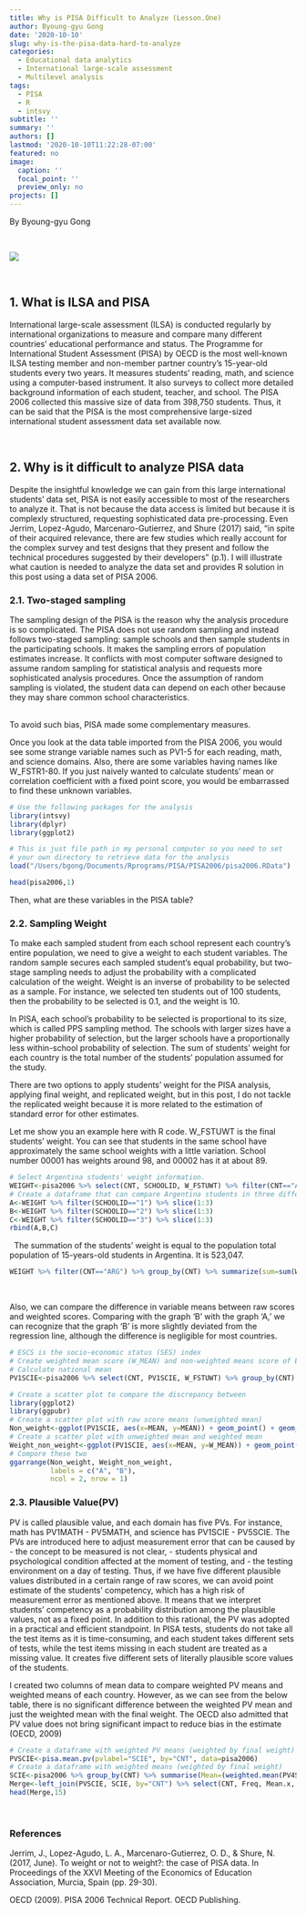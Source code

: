 ```yaml
---
title: Why is PISA Difficult to Analyze (Lesson.One)
author: Byoung-gyu Gong
date: '2020-10-10'
slug: why-is-the-pisa-data-hard-to-analyze
categories:
  - Educational data analytics
  - International large-scale assessment
  - Multilevel analysis
tags:
  - PISA
  - R
  - intsvy
subtitle: ''
summary: ''
authors: []
lastmod: '2020-10-10T11:22:28-07:00'
featured: no
image:
  caption: ''
  focal_point: ''
  preview_only: no
projects: []
---
```

By Byoung-gyu Gong

&nbsp;

![](/post/Why-PISA-is-difficult-to-analyze/featured.png)

&nbsp;

## **1. What is ILSA and PISA**

International large-scale assessment (ILSA) is conducted regularly by international organizations to measure and compare many different countries' educational performance and status. The Programme for International Student Assessment (PISA) by OECD is the most well-known ILSA testing member and non-member partner country's 15-year-old students every two years. It measures students' reading, math, and science using a computer-based instrument. It also surveys to collect more detailed background information of each student, teacher, and school. The PISA 2006 collected this massive size of data from 398,750 students. Thus, it can be said that the PISA is the most comprehensive large-sized international student assessment data set available now. 

&nbsp;

## **2. Why is it difficult to analyze PISA data**

Despite the insightful knowledge we can gain from this large international students' data set, PISA is not easily accessible to most of the researchers to analyze it. That is not because the data access is limited but because it is complexly structured, requesting sophisticated data pre-processing. Even Jerrim, Lopez-Agudo, Marcenaro-Gutierrez, and Shure (2017) said, "in spite of their acquired relevance, there are few studies which really account for the complex survey and test designs that they present and follow the technical procedures suggested by their developers" (p.1). I will illustrate what caution is needed to analyze the data set and provides R solution in this post using a data set of PISA 2006.&nbsp;

###   **2.1. Two-staged sampling**

The sampling design of the PISA is the reason why the analysis procedure is so complicated. The PISA does not use random sampling and instead follows two-staged sampling: sample schools and then sample students in the participating schools. It makes the sampling errors of population estimates increase. It conflicts with most computer software designed to assume random sampling for statistical analysis and requests more sophisticated analysis procedures. Once the assumption of random sampling is violated, the student data can depend on each other because they may share common school characteristics.  
&nbsp;

To avoid such bias, PISA made some complementary measures.
&nbsp;

Once you look at the data table imported from the PISA 2006, you would see some strange variable names such as PV1-5 for each reading, math, and science domains. Also, there are some variables having names like W_FSTR1-80. If you just naively wanted to calculate students' mean or correlation coefficient with a fixed point score, you would be embarrassed to find these unknown variables. 
```r
# Use the following packages for the analysis
library(intsvy)
library(dplyr)
library(ggplot2)
```

```r
# This is just file path in my personal computer so you need to set
# your own directory to retrieve data for the analysis
load("/Users/bgong/Documents/Rprograms/PISA/PISA2006/pisa2006.RData")
```
```r
head(pisa2006,1)
```


Then, what are these variables in the PISA table?
&nbsp;

###   **2.2. Sampling Weight**

To make each sampled student from each school represent each country's entire population, we need to give a weight to each student variables. The random sample secures each sampled student's equal probability, but two-stage sampling needs to adjust the probability with a complicated calculation of the weight. Weight is an inverse of probability to be selected as a sample. For instance, we selected ten students out of 100 students, then the probability to be selected is 0.1, and the weight is 10. 
&nbsp;

In PISA, each school's probability to be selected is proportional to its size, which is called PPS sampling method. The schools with larger sizes have a higher probability of selection, but the larger schools have a proportionally less within-school probability of selection. The sum of students' weight for each country is the total number of the students' population assumed for the study. 
&nbsp;

There are two options to apply students' weight for the PISA analysis, applying final weight, and replicated weight, but in this post, I do not tackle the replicated weight because it is more related to the estimation of standard error for other estimates.
&nbsp;

Let me show you an example here with R code. W_FSTUWT is the final students' weight. You can see that students in the same school have approximately the same school weights with a little variation. School number 00001 has weights around 98, and 00002 has it at about 89.
```r
# Select Argentina students' weight information.
WEIGHT<-pisa2006 %>% select(CNT, SCHOOLID, W_FSTUWT) %>% filter(CNT=="ARG")
# Create a dataframe that can compare Argentina students in three different schools
A<-WEIGHT %>% filter(SCHOOLID=="1") %>% slice(1:3)
B<-WEIGHT %>% filter(SCHOOLID=="2") %>% slice(1:3)
C<-WEIGHT %>% filter(SCHOOLID=="3") %>% slice(1:3)
rbind(A,B,C)
```
&nbsp;
The summation of the students' weight is equal to the population total population of 15-years-old students in Argentina. It is 523,047.
```r
WEIGHT %>% filter(CNT=="ARG") %>% group_by(CNT) %>% summarize(sum=sum(W_FSTUWT))
```
&nbsp;

Also, we can compare the difference in variable means between raw scores and weighted scores. Comparing with the graph 'B' with the graph 'A,' we can recognize that the graph 'B' is more slightly deviated from the regression line, although the difference is negligible for most countries.
```r
# ESCS is the socio-economic status (SES) index
# Create weighted mean score (W_MEAN) and non-weighted means score of ESCS
# Calculate national mean
PV1SCIE<-pisa2006 %>% select(CNT, PV1SCIE, W_FSTUWT) %>% group_by(CNT) %>%  mutate(W_MEAN=weighted.mean(PV1SCIE,W_FSTUWT, na.rm=TRUE), MEAN=mean(PV1SCIE, na.rm=TRUE)) %>% ungroup() %>% select(CNT, W_MEAN, MEAN) %>% unique()

# Create a scatter plot to compare the discrepancy between 
library(ggplot2)
library(ggpubr)
# Create a scatter plot with raw score means (unweighted mean)
Non_weight<-ggplot(PV1SCIE, aes(x=MEAN, y=MEAN)) + geom_point() + geom_text(data=PV1SCIE, aes(label=CNT), position=position_jitter(width=0.1,height=0.1), size=3) + geom_smooth(method=lm, se=TRUE)+stat_cor(method = "pearson")
# Create a scatter plot with unweighted mean and weighted mean
Weight_non_weight<-ggplot(PV1SCIE, aes(x=MEAN, y=W_MEAN)) + geom_point() + geom_text(data=PV1SCIE, aes(label=CNT), position=position_jitter(width=0.1,height=0.1), size=3) + geom_smooth(method=lm, se=TRUE)+stat_cor(method = "pearson")
# Compore these two
ggarrange(Non_weight, Weight_non_weight, 
          labels = c("A", "B"),
          ncol = 2, nrow = 1)
```

###   **2.3. Plausible Value(PV)**

PV is called plausible value, and each domain has five PVs. For instance, math has PV1MATH - PV5MATH, and science has PV1SCIE - PV5SCIE. The PVs are introduced here to adjust measurement error that can be caused by
  - the concept to be measured is not clear,
  - students physical and psychological condition affected at the moment of testing, and
  - the testing environment on a day of testing.
Thus, if we have five different plausible values distributed in a certain range of raw scores, we can avoid point estimate of the students' competency, which has a high risk of measurement error as mentioned above. It means that we interpret students' competency as a probability distribution among the plausible values, not as a fixed point. In addition to this rational, the PV was adopted in a practical and efficient standpoint. In PISA tests, students do not take all the test items as it is time-consuming, and each student takes different sets of tests, while the test items missing in each student are treated as a missing value. It creates five different sets of literally plausible score values of the students.
&nbsp;

I created two columns of mean data to compare weighted PV means and weighted means of each country. However, as we can see from the below table, there is no significant difference between the weighted PV mean and just the weighted mean with the final weight. The OECD also admitted that PV value does not bring significant impact to reduce bias in the estimate (OECD, 2009)
```r
# Create a dataframe with weighted PV means (weighted by final weight)
PVSCIE<-pisa.mean.pv(pvlabel="SCIE", by="CNT", data=pisa2006)
# Create a dataframe with weighted means (weighted by final weight)
SCIE<-pisa2006 %>% group_by(CNT) %>% summarise(Mean=(weighted.mean(PV4SCIE,W_FSTUWT, na.rm=TRUE))) %>% mutate(Mean=round(Mean, 2))
Merge<-left_join(PVSCIE, SCIE, by="CNT") %>% select(CNT, Freq, Mean.x, Mean.y) %>% rename(PVmean="Mean.x", Rawmean="Mean.y")
head(Merge,15)
```
&nbsp;

### **References**
Jerrim, J., Lopez-Agudo, L. A., Marcenaro-Gutierrez, O. D., & Shure, N. (2017, June). To weight or not to weight?: the case of PISA data. In Proceedings of the XXVI Meeting of the Economics of Education Association, Murcia, Spain (pp. 29-30).

OECD (2009). PISA 2006 Technical Report. OECD Publishing.

